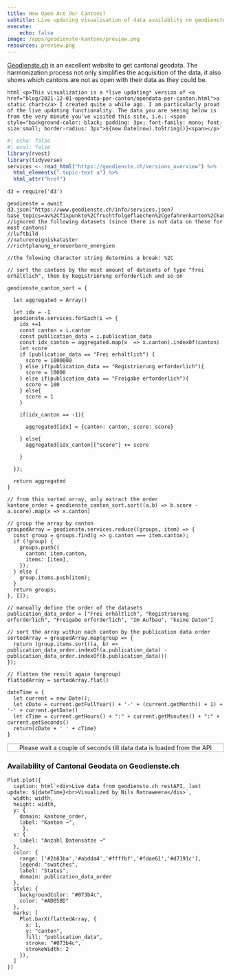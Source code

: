 ```yaml
---
title: How Open Are Our Cantons?
subtitle: Live updating visualisation of data availablity on geodienste.ch
execute:
    echo: false
image: /apps/geodienste-kantone/preview.png
resources: preview.png
---
```



[Geodienste.ch](https://geodienste.ch/) is an excellent website to get cantonal geodata. The harmonization process not only simplifies the acquisition of the data, it also shows which cantons are not as open with their data as they could be. 


```ojs
html`<p>This visualization is a *live updating* version of <a href="blog/2021-12-01-opendata-per-canton/opendata-per-canton.html">a static chart</a> I created quite a while ago. I am particularly proud of the live updating functionality. The data you are seeing below is from the very minute you've visited this site, i.e.: <span style="background-color: black; padding: 3px;	font-family: mono; font-size:small; border-radius: 3px">${new Date(now).toString()}<span></p>`
```


```r
#| echo: false
#| eval: false
library(rvest)
library(tidyverse)
services <- read_html("https://geodienste.ch/versions_overview") %>% 
  html_elements(".topic-text a") %>% 
  html_attr("href")
```

<!--
av
fixpunkte
fruchtfolgeflaechen
gefahrenkarten
kantonale_ausnahmetransportrouten
kataster_belasteter_standorte
lwb_bewirtschaftungseinheit
lwb_biodiversitaetsfoerderflaechen
lwb_elemente_mit_landschaftsqualitaet
lwb_nutzungsflaechen
lwb_perimeter_ln_sf
lwb_perimeter_terrassenreben
lwb_rebbaukataster
leitungskataster
luftbild
npl_laermempfindlichkeitsstufen
naturereigniskataster
npl_nutzungsplanung
planerischer_gewaesserschutz
revitalisierung_seen
planungszonen
richtplanung_erneuerbare_energien
npl_waldgrenzen
stromversorgungssicherheit_netzgebiete
npl_waldabstandslinien
waldreservate
wildruhezonen
-->


<!-- AG AI AR BE BL BS FR GE GL GR JU LU NE NW OW SG SH SO SZ TG TI UR VD VS ZG ZH -->


```ojs
d3 = require('d3')
```

```ojs
geodienste = await d3.json("https://www.geodienste.ch/info/services.json?base_topics=av%2Cfixpunkte%2Cfruchtfolgeflaechen%2Cgefahrenkarten%2Ckantonale_ausnahmetransportrouten%2Ckataster_belasteter_standorte%2Clwb_bewirtschaftungseinheit%2Clwb_biodiversitaetsfoerderflaechen%2Clwb_elemente_mit_landschaftsqualitaet%2Clwb_nutzungsflaechen%2Clwb_perimeter_ln_sf%2Clwb_perimeter_terrassenreben%2Clwb_rebbaukataster%2Cleitungskataster%2Cnpl_laermempfindlichkeitsstufen%2Cnpl_nutzungsplanung%2Cplanerischer_gewaesserschutz%2Crevitalisierung_seen%2Cplanungszonen%2Cnpl_waldgrenzen%2Cstromversorgungssicherheit_netzgebiete%2Cnpl_waldabstandslinien%2Cwaldreservate%2Cwildruhezonen&cantons=AG%2CAI%2CAR%2CBE%2CBL%2CBS%2CFR%2CGE%2CGL%2CGR%2CJU%2CLU%2CNE%2CNW%2COW%2CSG%2CSH%2CSO%2CSZ%2CTG%2CTI%2CUR%2CVD%2CVS%2CZG%2CZH&restricted_topics=true&language=de")
//ignored the following datasets (since there is not data on these for most cantons)
//luftbild
//naturereigniskataster
//richtplanung_erneuerbare_energien

//the folowing character string determins a break: %2C
```

```ojs
// sort the cantons by the most amount of datasets of type "frei erhältlich", then by Registrierung erforderlich and so on

geodienste_canton_sort = {

  let aggregated = Array()

  let idx = -1
  geodienste.services.forEach(i => {
    idx +=1
    const canton = i.canton
    const publication_data = i.publication_data
    const idx_canton = aggregated.map(x  => x.canton).indexOf(canton)
    let score
    if (publication_data == "Frei erhältlich") {
      score = 1000000
    } else if(publication_data == "Registrierung erforderlich"){
      score = 10000
    } else if(publication_data == "Freigabe erforderlich"){
      score = 100
    } else{
      score = 1
    }
      
    if(idx_canton == -1){

      aggregated[idx] = {canton: canton, score: score}
     
    } else{
      aggregated[idx_canton]["score"] += score 
      
    }
  
  });

  return aggregated
}

```



```ojs
// from this sorted array, only extract the order
kantone_order = geodienste_canton_sort.sort((a,b) => b.score - a.score).map(x => x.canton)
```



```ojs
// group the array by canton
groupedArray = geodienste.services.reduce((groups, item) => {
  const group = groups.find(g => g.canton === item.canton);
  if (!group) {
    groups.push({
      canton: item.canton,
      items: [item],
    });
  } else {
    group.items.push(item);
  }
  return groups;
}, []);
```

```ojs
// manually define the order of the datasets
publication_data_order = ["Frei erhältlich", "Registrierung erforderlich", "Freigabe erforderlich", "Im Aufbau", "keine Daten"]
```

```ojs
// sort the array within each canton by the publication data order
sortedArray = groupedArray.map(group => {
  return (group.items.sort((a, b) => publication_data_order.indexOf(a.publication_data) - publication_data_order.indexOf(b.publication_data)))
});

```


```ojs
// flatten the result again (ungroup)
flattedArray = sortedArray.flat()
```

```ojs
dateTime = {
  let current = new Date();
  let cDate = current.getFullYear() + '-' + (current.getMonth() + 1) + '-' + current.getDate()
  let cTime = current.getHours() + ":" + current.getMinutes() + ":" + current.getSeconds()
  return(cDate + ' ' + cTime)
}

```

<div style="text-align: center; border: 1px solid #ADB5BD">Please wait a couple of seconds till data data is loaded from the API</div>


### Availability of Cantonal Geodata on Geodienste.ch

```ojs
Plot.plot({
  caption: html`<div>Live data from geodienste.ch restAPI, last update: ${dateTime}<br>Visualized by Nils Ratnaweera</div>`,
  width: width,
  height: width,
  y: {
    domain: kantone_order,
    label: "Kanton →",
     },
  x: {
    label: "Anzahl Datensätze →"
  },
  color: {
    range: ['#2b83ba','#abdda4','#ffffbf','#fdae61','#d7191c'],
    legend: "swatches",
    label: "Status",
    domain: publication_data_order
  },
  style: {
    backgroundColor: "#073b4c",
    color: "#ADB5BD"
  },
  marks: [
    Plot.barX(flattedArray, {
      x: 1, 
      y: "canton", 
      fill: "publication_data",
      stroke: "#073b4c", 
      strokeWidth: 2
    }),
  ]
})
```


